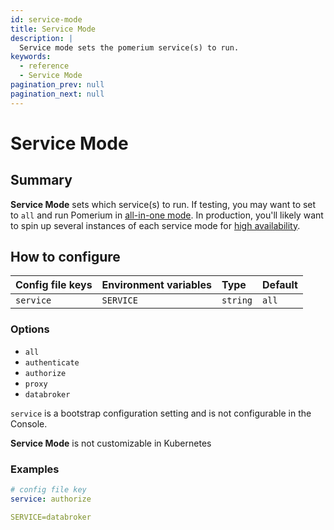 ```yaml
---
id: service-mode
title: Service Mode
description: |
  Service mode sets the pomerium service(s) to run.
keywords:
  - reference
  - Service Mode
pagination_prev: null
pagination_next: null
---
```



# Service Mode

## Summary

**Service Mode** sets which service(s) to run. If testing, you may want to set to `all` and run Pomerium in [all-in-one mode](/docs/internals/configuration#all-in-one-vs-split-service-mode). In production, you'll likely want to spin up several instances of each service mode for [high availability](/docs/capabilities/high-availability).

## How to configure

<Tabs>
<TabItem value="Core" label="Core">

| **Config file keys** | **Environment variables** | **Type** | **Default** |
| :------------------- | :------------------------ | :------- | :---------- |
| `service`            | `SERVICE`                 | `string` | `all`       |

### Options

- `all`
- `authenticate`
- `authorize`
- `proxy`
- `databroker`

</TabItem>
<TabItem value="Enterprise" label="Enterprise">

`service` is a bootstrap configuration setting and is not configurable in the Console.

</TabItem>
<TabItem value="Kubernetes" label="Kubernetes">

**Service Mode** is not customizable in Kubernetes

</TabItem>
</Tabs>

### Examples

```yaml
# config file key
service: authorize

SERVICE=databroker
```
